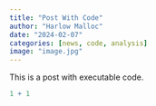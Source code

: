 ```yaml
---
title: "Post With Code"
author: "Harlow Malloc"
date: "2024-02-07"
categories: [news, code, analysis]
image: "image.jpg"
---
```


This is a post with executable code.

```r
1 + 1
```
